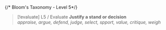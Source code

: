 {/* Bloom's Taxonomy - Level 5*/}
> [!evaluate] L5 / Evaluate
> **Justify a stand or decision**<br/>
> *appraise, argue, defend, judge, select, spport, value, critique, weigh*